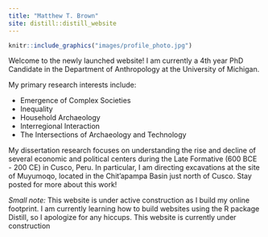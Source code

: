 ```yaml
---
title: "Matthew T. Brown"
site: distill::distill_website
---
```



:::float-image
```r
knitr::include_graphics("images/profile_photo.jpg")
```

Welcome to the newly launched website!
I am currently a 4th year PhD Candidate in the Department of Anthropology at the University of Michigan.
:::
My primary research interests include:

* Emergence of Complex Societies
* Inequality
* Household Archaeology
* Interregional Interaction
* The Intersections of Archaeology and Technology

My dissertation research focuses on understanding the rise and decline of several economic and political centers during the Late Formative (600 BCE - 200 CE) in Cusco, Peru. In particular, I am directing excavations at the site of Muyumoqo, located in the Chit'apampa Basin just north of Cusco. Stay posted for more about this work!

*Small note:* This website is under active construction as I build my online footprint. 
I am currently learning how to build websites using the R package Distill, so I apologize for any hiccups. This website is currently under construction
